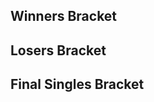 {{DISPLAYTITLE:Smash Rivalries: Singles Bracket}}{{SetGame|melee}}{{Smash Rivalries Tabs |This=2}}
==Winners Bracket==
{{16DEWBracketA2
|tourneylink=Smash Rivalries
|tourneyname=Smash Rivalries
|column-width=230
<!-- Ro16 -->
|r1m1p1=Hungrybox |r1m1p1flag=us |r1m1p1score=3
|r1m1p2=Lucky |r1m1p2flag=us |r1m1p2score=1
|r1m1win=1
|r1m1p1char1=puff |r1m1p2char1=fox |r1m1p1stock1=3 |r1m1p2stock1=0 |r1m1win1=1 |r1m1stage1=Battlefield
|r1m1p1char2=puff |r1m1p2char2=fox |r1m1p1stock2=3 |r1m1p2stock2=0 |r1m1win2=1 |r1m1stage2=Pokémon Stadium
|r1m1p1char3=puff |r1m1p2char3=fox |r1m1p1stock3=0 |r1m1p2stock3=1 |r1m1win3=2 |r1m1stage3=Pokémon Stadium
|r1m1p1char4=puff |r1m1p2char4=fox |r1m1p1stock4=2 |r1m1p2stock4=0 |r1m1win4=1 |r1m1stage4=Dream Land
|r1m1date=April 8, 2017
|r1m1details={{BracketMatchDetails|reddit=|comment=|vod=https://youtu.be/C8d9KLVx4Yw}}

|r1m2p1=Westballz |r1m2p1flag=us |r1m2p1score=2
|r1m2p2=Druggedfox |r1m2p2flag=us |r1m2p2score=3
|r1m2win=2
|r1m2p1char1=falco |r1m2p2char1=fox |r1m2p1stock1=2 |r1m2p2stock1=0 |r1m2win1=1 |r1m2stage1=Yoshi's Story
|r1m2p1char2=falco |r1m2p2char2=fox |r1m2p1stock2=0 |r1m2p2stock2=1 |r1m2win2=2 |r1m2stage2=Dream Land
|r1m2p1char3=falco |r1m2p2char3=fox |r1m2p1stock3=0 |r1m2p2stock3=2 |r1m2win3=2 |r1m2stage3=Battlefield
|r1m2p1char4=falco |r1m2p2char4=fox |r1m2p1stock4=1 |r1m2p2stock4=0 |r1m2win4=1 |r1m2stage4=Final Destination
|r1m2p1char5=falco |r1m2p2char5=fox |r1m2p1stock5=0 |r1m2p2stock5=2 |r1m2win5=2 |r1m2stage5=Fountain of Dreams
|r1m2date=April 8, 2017
|r1m2details={{BracketMatchDetails|reddit=|comment=|vod=https://youtu.be/qdlPWuOyC34}}

|r1m3p1=Axe |r1m3p1flag=us |r1m3p1score=2
|r1m3p2=Swedish Delight |r1m3p2flag=us |r1m3p2score=3
|r1m3win=2
|r1m3p1char1=pikachu |r1m3p2char1=sheik |r1m3p1stock1=0 |r1m3p2stock1=3 |r1m3win1=2 |r1m3stage1=Dream Land
|r1m3p1char2=pikachu |r1m3p2char2=sheik |r1m3p1stock2=2 |r1m3p2stock2=0 |r1m3win2=1 |r1m3stage2=Fountain of Dreams
|r1m3p1char3=pikachu |r1m3p2char3=sheik |r1m3p1stock3=1 |r1m3p2stock3=0 |r1m3win3=1 |r1m3stage3=Final Destination
|r1m3p1char4=pikachu |r1m3p2char4=sheik |r1m3p1stock4=0 |r1m3p2stock4=2 |r1m3win4=2 |r1m3stage4=Final Destination
|r1m3p1char5=pikachu |r1m3p2char5=sheik |r1m3p1stock5=0 |r1m3p2stock5=1 |r1m3win5=2 |r1m3stage5=Yoshi's Story
|r1m3date=April 8, 2017
|r1m3details={{BracketMatchDetails|reddit=|comment=|vod=https://youtu.be/2NJJ-TNdo8s}}

|r1m4p1=SFAT |r1m4p1flag=us |r1m4p1score=3
|r1m4p2=The Moon |r1m4p2flag=us |r1m4p2score=2
|r1m4win=1
|r1m4p1char1=fox |r1m4p2char1=marth |r1m4p1stock1=2 |r1m4p2stock1=0 |r1m4win1=1 |r1m4stage1=Battlefield
|r1m4p1char2=fox |r1m4p2char2=marth |r1m4p1stock2=0 |r1m4p2stock2=1 |r1m4win2=2 |r1m4stage2=Yoshi's Story
|r1m4p1char3=fox |r1m4p2char3=marth |r1m4p1stock3=1 |r1m4p2stock3=0 |r1m4win3=1 |r1m4stage3=Dream Land
|r1m4p1char4=fox |r1m4p2char4=marth |r1m4p1stock4=0 |r1m4p2stock4=2 |r1m4win4=2 |r1m4stage4=Fountain of Dreams
|r1m4p1char5=fox |r1m4p2char5=marth |r1m4p1stock5=1 |r1m4p2stock5=0 |r1m4win5=1 |r1m4stage5=Final Destination
|r1m4date=April 8, 2017
|r1m4details={{BracketMatchDetails|reddit=|comment=|vod=https://youtu.be/yMJrCbt2oLY}}

|r1m5p1=Mew2King |r1m5p1flag=us |r1m5p1score=3
|r1m5p2=Shroomed |r1m5p2flag=us |r1m5p2score=2
|r1m5win=1
|r1m5p1char1=sheik |r1m5p2char1=sheik |r1m5p1stock1=0 |r1m5p2stock1=3 |r1m5win1=2 |r1m5stage1=Battlefield
|r1m5p1char2=sheik |r1m5p2char2=sheik |r1m5p1stock2=2 |r1m5p2stock2=0 |r1m5win2=1 |r1m5stage2=Final Destination
|r1m5p1char3=sheik |r1m5p2char3=sheik |r1m5p1stock3=0 |r1m5p2stock3=1 |r1m5win3=2 |r1m5stage3=Yoshi's Story
|r1m5p1char4=sheik |r1m5p2char4=sheik |r1m5p1stock4=2 |r1m5p2stock4=0 |r1m5win4=1 |r1m5stage4=Fountain of Dreams
|r1m5p1char5=sheik |r1m5p2char5=sheik |r1m5p1stock5=1 |r1m5p2stock5=0 |r1m5win5=1 |r1m5stage5=Dream Land
|r1m5date=April 8, 2017
|r1m5details={{BracketMatchDetails|reddit=|comment=|vod=https://youtu.be/ShsafkT6HbY}}

|r1m6p1=Duck |r1m6p1flag=us |r1m6p1score=1
|r1m6p2=Wizzrobe |r1m6p2flag=us |r1m6p2score=3
|r1m6win=2
|r1m6p1char1=samus |r1m6p2char1=cf |r1m6p1stock1=0 |r1m6p2stock1=3 |r1m6win1=2 |r1m6stage1=Battlefield
|r1m6p1char2=samus |r1m6p2char2=cf |r1m6p1stock2=0 |r1m6p2stock2=1 |r1m6win2=2 |r1m6stage2=Fountain of Dreams
|r1m6p1char3=samus |r1m6p2char3=cf |r1m6p1stock3=2 |r1m6p2stock3=0 |r1m6win3=1 |r1m6stage3=Fountain of Dreams
|r1m6p1char4=samus |r1m6p2char4=cf |r1m6p1stock4=0 |r1m6p2stock4=2 |r1m6win4=2 |r1m6stage4=Pokémon Stadium
|r1m6date=April 8, 2017
|r1m6details={{BracketMatchDetails|reddit=|comment=|vod=https://youtu.be/z1q9FoMox8I}}

|r1m7p1=Mango |r1m7p1flag=us |r1m7p1score=3
|r1m7p2=PewPewU |r1m7p2flag=us |r1m7p2score=2
|r1m7win=1
|r1m7p1char1=falco |r1m7p2char1=marth |r1m7p1stock1=0 |r1m7p2stock1=1 |r1m7win1=2 |r1m7stage1=Battlefield
|r1m7p1char2=falco |r1m7p2char2=marth |r1m7p1stock2=1 |r1m7p2stock2=0 |r1m7win2=1 |r1m7stage2=Dream Land
|r1m7p1char3=falco |r1m7p2char3=marth |r1m7p1stock3=1 |r1m7p2stock3=0 |r1m7win3=1 |r1m7stage3=Final Destination
|r1m7p1char4=falco |r1m7p2char4=marth |r1m7p1stock4=0 |r1m7p2stock4=1 |r1m7win4=2 |r1m7stage4=Final Destination
|r1m7p1char5=falco |r1m7p2char5=marth |r1m7p1stock5=2 |r1m7p2stock5=0 |r1m7win5=1 |r1m7stage5=Yoshi's Story
|r1m7date=April 8, 2017
|r1m7details={{BracketMatchDetails|reddit=|comment=|vod=https://youtu.be/D2Ep1XGSvqA}}

|r1m8p1=ChuDat |r1m8p1flag=us |r1m8p1score=3
|r1m8p2=S2J |r1m8p2flag=us |r1m8p2score=1
|r1m8win=1
|r1m8p1char1=ic |r1m8p2char1=cf |r1m8p1stock1=0 |r1m8p2stock1=2 |r1m8win1=2 |r1m8stage1=Battlefield
|r1m8p1char2=ic |r1m8p2char2=cf |r1m8p1stock2=2 |r1m8p2stock2=0 |r1m8win2=1 |r1m8stage2=Final Destination
|r1m8p1char3=ic |r1m8p2char3=cf |r1m8p1stock3=1 |r1m8p2stock3=0 |r1m8win3=1 |r1m8stage3=Yoshi's Story
|r1m8p1char4=ic |r1m8p2char4=cf |r1m8p1stock4=1 |r1m8p2stock4=0 |r1m8win4=1 |r1m8stage4=Yoshi's Story
|r1m8date=April 8, 2017
|r1m8details={{BracketMatchDetails|reddit=|comment=|vod=https://youtu.be/sIh1PjK1fUY}}

<!-- QUARTERFINALS -->
|r2m1p1=Hungrybox |r2m1p1flag=us |r2m1p1score=3
|r2m1p2=Druggedfox |r2m1p2flag=us |r2m1p2score=0
|r2m1win=1
|r2m1p1char1=puff |r2m1p2char1=fox |r2m1p1stock1=2 |r2m1p2stock1=0 |r2m1win1=1 |r2m1stage1=Battlefield
|r2m1p1char2=puff |r2m1p2char2=fox |r2m1p1stock2=1 |r2m1p2stock2=0 |r2m1win2=1 |r2m1stage2=Final Destination
|r2m1p1char3=puff |r2m1p2char3=fox |r2m1p1stock3=2 |r2m1p2stock3=0 |r2m1win3=1 |r2m1stage3=Final Destination
|r2m1date=April 9, 2017
|r2m1details={{BracketMatchDetails|reddit=|comment=|vod=https://youtu.be/p5phfPcBCts}}

|r2m2p1=Swedish Delight |r2m2p1flag=us |r2m2p1score=0
|r2m2p2=SFAT |r2m2p2flag=us |r2m2p2score=3
|r2m2win=2
|r2m2p1char1=sheik |r2m2p2char1=fox |r2m2p1stock1=0 |r2m2p2stock1=3 |r2m2win1=2 |r2m2stage1=Battlefield
|r2m2p1char2=sheik |r2m2p2char2=fox |r2m2p1stock2=0 |r2m2p2stock2=1 |r2m2win2=2 |r2m2stage2=Dream Land
|r2m2p1char3=sheik |r2m2p2char3=fox |r2m2p1stock3=0 |r2m2p2stock3=2 |r2m2win3=2 |r2m2stage3=Battlefield
|r2m2date=April 9, 2017
|r2m2details={{BracketMatchDetails|reddit=|comment=|vod=https://youtu.be/NX-QHeiOvFE}}

|r2m3p1=Mew2King |r2m3p1flag=us |r2m3p1score=0
|r2m3p2=Wizzrobe |r2m3p2flag=us |r2m3p2score=3
|r2m3win=2
|r2m3p1char1=sheik |r2m3p2char1=cf |r2m3p1stock1=0 |r2m3p2stock1=1 |r2m3win1=2 |r2m3stage1=Dream Land
|r2m3p1char2=sheik |r2m3p2char2=cf |r2m3p1stock2=0 |r2m3p2stock2=3 |r2m3win2=2 |r2m3stage2=Fountain of Dreams
|r2m3p1char3=sheik |r2m3p2char3=cf |r2m3p1stock3=0 |r2m3p2stock3=1 |r2m3win3=2 |r2m3stage3=Yoshi's Story
|r2m3date=April 9, 2017
|r2m3details={{BracketMatchDetails|reddit=|comment=|vod=https://youtu.be/dUYxhvjOcQw}}

|r2m4p1=Mango |r2m4p1flag=us |r2m4p1score=2
|r2m4p2=ChuDat |r2m4p2flag=us |r2m4p2score=3
|r2m4win=2
|r2m4p1char1=fox |r2m4p2char1=ic |r2m4p1stock1=2 |r2m4p2stock1=0 |r2m4win1=1 |r2m4stage1=Dream Land
|r2m4p1char2=fox |r2m4p2char2=ic |r2m4p1stock2=1 |r2m4p2stock2=0 |r2m4win2=1 |r2m4stage2=Final Destination
|r2m4p1char3=fox |r2m4p2char3=ic |r2m4p1stock3=0 |r2m4p2stock3=4 |r2m4win3=2 |r2m4stage3=Final Destination
|r2m4p1char4=fox |r2m4p2char4=ic |r2m4p1stock4=0 |r2m4p2stock4=2 |r2m4win4=2 |r2m4stage4=Yoshi's Story
|r2m4p1char5=fox |r2m4p2char5=ic |r2m4p1stock5=0 |r2m4p2stock5=3 |r2m4win5=2 |r2m4stage5=Yoshi's Story
|r2m4date=April 9, 2017
|r2m4details={{BracketMatchDetails|reddit=|comment=|vod=https://youtu.be/wv-oGZHxZrE}}

<!-- SEMIFINALS -->
|r3m1p1=Hungrybox |r3m1p1flag=us |r3m1p1score=3
|r3m1p2=SFAT |r3m1p2flag=us |r3m1p2score=1
|r3m1win=1
|r3m1p1char1=puff |r3m1p2char1=fox |r3m1p1stock1=0 |r3m1p2stock1=1 |r3m1win1=2 |r3m1stage1=Battlefield
|r3m1p1char2=puff |r3m1p2char2=fox |r3m1p1stock2=1 |r3m1p2stock2=0 |r3m1win2=1 |r3m1stage2=Dream Land
|r3m1p1char3=puff |r3m1p2char3=fox |r3m1p1stock3=1 |r3m1p2stock3=0 |r3m1win3=1 |r3m1stage3=Final Destination
|r3m1p1char4=puff |r3m1p2char4=fox |r3m1p1stock4=1 |r3m1p2stock4=0 |r3m1win4=1 |r3m1stage4=Final Destination
|r3m1date=April 9, 2017
|r3m1details={{BracketMatchDetails|reddit=|comment=|vod=https://youtu.be/D1K385S13cw}}

|r3m2p1=Wizzrobe |r3m2p1flag=us |r3m2p1score=3
|r3m2p2=ChuDat |r3m2p2flag=us |r3m2p2score=0
|r3m2win=1
|r3m2p1char1=cf |r3m2p2char1=ic |r3m2p1stock1=2 |r3m2p2stock1=0 |r3m2win1=1 |r3m2stage1=Dream Land
|r3m2p1char2=cf |r3m2p2char2=ic |r3m2p1stock2=1 |r3m2p2stock2=0 |r3m2win2=1 |r3m2stage2=Final Destination
|r3m2p1char3=cf |r3m2p2char3=ic |r3m2p1stock3=1 |r3m2p2stock3=0 |r3m2win3=1 |r3m2stage3=Final Destination
|r3m2date=April 9, 2017
|r3m2details={{BracketMatchDetails|reddit=|comment=|vod=https://youtu.be/rvGrpskrnZ0}}
}}

==Losers Bracket==
{{16DELBracketSmwA
|column-width=230
|tourneylink=Smash Rivalries
|tourneyname=Smash Rivalries
|l1placement=13-16
|l2placement=9-12
|l3placement=7-8
|l4placement=5-6
<!-- Round 1 -->
|l1m1p1=Lucky |l1m1p1flag=us |l1m1p1score=3
|l1m1p2=Westballz |l1m1p2flag=us |l1m1p2score=1
|l1m1win=1
|l1m1p1char1=fox |l1m1p2char1=falco |l1m1p1stock1=1 |l1m1p2stock1=0 |l1m1win1=1 |l1m1stage1=Battlefield
|l1m1p1char2=fox |l1m1p2char2=falco |l1m1p1stock2=2 |l1m1p2stock2=0 |l1m1win2=1 |l1m1stage2=Dream Land
|l1m1p1char3=fox |l1m1p2char3=falco |l1m1p1stock3=0 |l1m1p2stock3=1 |l1m1win3=2 |l1m1stage3=Final Destination
|l1m1p1char4=fox |l1m1p2char4=falco |l1m1p1stock4=2 |l1m1p2stock4=0 |l1m1win4=1 |l1m1stage4=Pokémon Stadium
|l1m1date=April 8, 2017
|l1m1details={{BracketMatchDetails|reddit=|comment=|vod=https://youtu.be/XN5P75TyV7Y}}

|l1m2p1=Axe |l1m2p1flag=us |l1m2p1score=3
|l1m2p2=The Moon |l1m2p2flag=us |l1m2p2score=1
|l1m2win=1
|l1m2p1char1=pikachu |l1m2p2char1=marth |l1m2p1stock1=1 |l1m2p2stock1=0 |l1m2win1=1 |l1m2stage1=Battlefield
|l1m2p1char2=pikachu |l1m2p2char2=marth |l1m2p1stock2=3 |l1m2p2stock2=0 |l1m2win2=1 |l1m2stage2=Yoshi's Story
|l1m2p1char3=pikachu |l1m2p2char3=marth |l1m2p1stock3=0 |l1m2p2stock3=1 |l1m2win3=2 |l1m2stage3=Pokémon Stadium
|l1m2p1char4=pikachu |l1m2p2char4=marth |l1m2p1stock4=2 |l1m2p2stock4=0 |l1m2win4=1 |l1m2stage4=Dream Land
|l1m2date=April 8, 2017
|l1m2details={{BracketMatchDetails|reddit=|comment=|vod=https://youtu.be/sPaLethDzQ4}}

|l1m3p1=Shroomed |l1m3p1flag=us |l1m3p1score=3
|l1m3p2=Duck |l1m3p2flag=us |l1m3p2score=2
|l1m3win=1
|l1m3p1char1=sheik |l1m3p2char1=samus |l1m3p1stock1=3 |l1m3p2stock1=0 |l1m3win1=1 |l1m3stage1=Battlefield
|l1m3p1char2=sheik |l1m3p2char2=samus |l1m3p1stock2=0 |l1m3p2stock2=1 |l1m3win2=2 |l1m3stage2=Fountain of Dreams
|l1m3p1char3=sheik |l1m3p2char3=samus |l1m3p1stock3=3 |l1m3p2stock3=0 |l1m3win3=1 |l1m3stage3=Final Destination
|l1m3p1char4=sheik |l1m3p2char4=samus |l1m3p1stock4=0 |l1m3p2stock4=3 |l1m3win4=2 |l1m3stage4=Dream Land
|l1m3p1char5=sheik |l1m3p2char5=samus |l1m3p1stock5=1 |l1m3p2stock5=0 |l1m3win5=1 |l1m3stage5=Pokémon Stadium
|l1m3date=April 9, 2017
|l1m3details={{BracketMatchDetails|reddit=|comment=|vod=https://youtu.be/EkMqwozNJyk}}

|l1m4p1=PewPewU |l1m4p1flag=us |l1m4p1score=1
|l1m4p2=S2J |l1m4p2flag=us |l1m4p2score=3
|l1m4win=2
|l1m4p1char1=marth |l1m4p2char1=cf |l1m4p1stock1=0 |l1m4p2stock1=2 |l1m4win1=2 |l1m4stage1=Battlefield
|l1m4p1char2=marth |l1m4p2char2=cf |l1m4p1stock2=0 |l1m4p2stock2=1 |l1m4win2=2 |l1m4stage2=Yoshi's Story
|l1m4p1char3=fox |l1m4p2char3=cf |l1m4p1stock3=1 |l1m4p2stock3=0 |l1m4win3=1 |l1m4stage3=Final Destination
|l1m4p1char4=fox |l1m4p2char4=cf |l1m4p1stock4=0 |l1m4p2stock4=1 |l1m4win4=2 |l1m4stage4=Battlefield
|l1m4date=April 9, 2017
|l1m4details={{BracketMatchDetails|reddit=|comment=|vod=https://youtu.be/4LI8X_pTjDw}}

<!-- Round 2 -->
|l2m1p1=Mango |l2m1p1flag=us |l2m1p1score=3
|l2m1p2=Lucky |l2m1p2flag=us |l2m1p2score=2
|l2m1win=1
|l2m1p1char1=falco |l2m1p2char1=fox |l2m1p1stock1=2 |l2m1p2stock1=0 |l2m1win1=1 |l2m1stage1=Battlefield
|l2m1p1char2=falco |l2m1p2char2=fox |l2m1p1stock2=0 |l2m1p2stock2=1 |l2m1win2=2 |l2m1stage2=Pokémon Stadium
|l2m1p1char3=falco |l2m1p2char3=fox |l2m1p1stock3=1 |l2m1p2stock3=0 |l2m1win3=1 |l2m1stage3=Dream Land
|l2m1p1char4=falco |l2m1p2char4=fox |l2m1p1stock4=0 |l2m1p2stock4=2 |l2m1win4=2 |l2m1stage4=Dream Land
|l2m1p1char5=falco |l2m1p2char5=fox |l2m1p1stock5=2 |l2m1p2stock5=0 |l2m1win5=1 |l2m1stage5=Dream Land
|l2m1date=April 9, 2017
|l2m1details={{BracketMatchDetails|reddit=|comment=|vod=https://youtu.be/AhEI_L1DvZs}}

|l2m2p1=Mew2King |l2m2p1flag=us |l2m2p1score=1
|l2m2p2=Axe |l2m2p2flag=us |l2m2p2score=3
|l2m2win=2
|l2m2p1char1=sheik |l2m2p2char1=pikachu |l2m2p1stock1=0 |l2m2p2stock1=2 |l2m2win1=2 |l2m2stage1=Dream Land
|l2m2p1char2=sheik |l2m2p2char2=pikachu |l2m2p1stock2=1 |l2m2p2stock2=0 |l2m2win2=1 |l2m2stage2=Final Destination
|l2m2p1char3=sheik |l2m2p2char3=pikachu |l2m2p1stock3=0 |l2m2p2stock3=2 |l2m2win3=2 |l2m2stage3=Fountain of Dreams
|l2m2p1char4=sheik |l2m2p2char4=pikachu |l2m2p1stock4=0 |l2m2p2stock4=2 |l2m2win4=2 |l2m2stage4=Pokémon Stadium
|l2m2date=April 9, 2017
|l2m2details={{BracketMatchDetails|reddit=|comment=|vod=https://youtu.be/kF1PzaaTkgc}}

|l2m3p1=Swedish Delight |l2m3p1flag=us |l2m3p1score=3
|l2m3p2=Shroomed |l2m3p2flag=us |l2m3p2score=2
|l2m3win=1
|l2m3p1char1=sheik |l2m3p2char1=marth |l2m3p1stock1=1 |l2m3p2stock1=0 |l2m3win1=1 |l2m3stage1=Battlefield
|l2m3p1char2=sheik |l2m3p2char2=marth |l2m3p1stock2=0 |l2m3p2stock2=2 |l2m3win2=2 |l2m3stage2=Yoshi's Story
|l2m3p1char3=sheik |l2m3p2char3=marth |l2m3p1stock3=1 |l2m3p2stock3=0 |l2m3win3=1 |l2m3stage3=Dream Land
|l2m3p1char4=sheik |l2m3p2char4=marth |l2m3p1stock4=0 |l2m3p2stock4=3 |l2m3win4=2 |l2m3stage4=Pokémon Stadium
|l2m3p1char5=sheik |l2m3p2char5=marth |l2m3p1stock5=2 |l2m3p2stock5=0 |l2m3win5=1 |l2m3stage5=Fountain of Dreams
|l2m3date=April 9, 2017
|l2m3details={{BracketMatchDetails|reddit=|comment=|vod=https://youtu.be/GtVZ31gAv7o}}

|l2m4p1=Druggedfox |l2m4p1flag=us |l2m4p1score=3
|l2m4p2=S2J |l2m4p2flag=us |l2m4p2score=1
|l2m4win=1
|l2m4p1char1=fox |l2m4p2char1=cf |l2m4p1stock1=0 |l2m4p2stock1=1 |l2m4win1=2 |l2m4stage1=Yoshi's Story
|l2m4p1char2=fox |l2m4p2char2=cf |l2m4p1stock2=1 |l2m4p2stock2=0 |l2m4win2=1 |l2m4stage2=Fountain of Dreams
|l2m4p1char3=fox |l2m4p2char3=cf |l2m4p1stock3=3 |l2m4p2stock3=0 |l2m4win3=1 |l2m4stage3=Battlefield
|l2m4p1char4=fox |l2m4p2char4=cf |l2m4p1stock4=1 |l2m4p2stock4=0 |l2m4win4=1 |l2m4stage4=Pokémon Stadium
|l2m4date=April 9, 2017
|l2m4details={{BracketMatchDetails|reddit=|comment=|vod=https://youtu.be/HpkXlCJ2hcI}}

<!-- Round 3 -->
|l3m1p1=Mango |l3m1p1flag=us |l3m1p1score=1
|l3m1p2=Axe |l3m1p2flag=us |l3m1p2score=3
|l3m1win=2
|l3m1p1char1=falco |l3m1p2char1=pikachu |l3m1p1stock1=3 |l3m1p2stock1=0 |l3m1win1=1 |l3m1stage1=Battlefield
|l3m1p1char2=falco |l3m1p2char2=pikachu |l3m1p1stock2=0 |l3m1p2stock2=1 |l3m1win2=2 |l3m1stage2=Final Destination
|l3m1p1char3=falco |l3m1p2char3=pikachu |l3m1p1stock3=0 |l3m1p2stock3=1 |l3m1win3=2 |l3m1stage3=Yoshi's Story
|l3m1p1char4=falco |l3m1p2char4=pikachu |l3m1p1stock4=0 |l3m1p2stock4=1 |l3m1win4=2 |l3m1stage4=Yoshi's Story
|l3m1date=April 9, 2017
|l3m1details={{BracketMatchDetails|reddit=|comment=|vod=https://youtu.be/IWala1TlfRs}}

|l3m2p1=Swedish Delight |l3m2p1flag=us |l3m2p1score=0
|l3m2p2=Druggedfox |l3m2p2flag=us |l3m2p2score=3
|l3m2win=2
|l3m2p1char1=sheik |l3m2p2char1=fox |l3m2p1stock1=0 |l3m2p2stock1=2 |l3m2win1=2 |l3m2stage1=Dream Land
|l3m2p1char2=sheik |l3m2p2char2=fox |l3m2p1stock2=0 |l3m2p2stock2=3 |l3m2win2=2 |l3m2stage2=Battlefield
|l3m2p1char3=sheik |l3m2p2char3=fox |l3m2p1stock3=0 |l3m2p2stock3=1 |l3m2win3=2 |l3m2stage3=Yoshi's Story
|l3m2date=April 9, 2017
|l3m2details={{BracketMatchDetails|reddit=|comment=|vod=https://youtu.be/uo65_b3Qmdo}}

<!-- Round 4 -->
|l4m1p1=SFAT |l4m1p1flag=us |l4m1p1score=3
|l4m1p2=Axe |l4m1p2flag=us |l4m1p2score=1
|l4m1win=1
|l4m1p1char1=fox |l4m1p2char1=pikachu |l4m1p1stock1=1 |l4m1p2stock1=0 |l4m1win1=1 |l4m1stage1=Battlefield
|l4m1p1char2=fox |l4m1p2char2=pikachu |l4m1p1stock2=0 |l4m1p2stock2=3 |l4m1win2=2 |l4m1stage2=Final Destination
|l4m1p1char3=fox |l4m1p2char3=pikachu |l4m1p1stock3=1 |l4m1p2stock3=0 |l4m1win3=1 |l4m1stage3=Yoshi's Story
|l4m1p1char4=fox |l4m1p2char4=pikachu |l4m1p1stock4=1 |l4m1p2stock4=0 |l4m1win4=1 |l4m1stage4=Fountain of Dreams
|l4m1date=April 9, 2017
|l4m1details={{BracketMatchDetails|reddit=|comment=|vod=https://youtu.be/5RJq70F1js0}}

|l4m2p1=ChuDat |l4m2p1flag=us |l4m2p1score=2
|l4m2p2=Druggedfox |l4m2p2flag=us |l4m2p2score=3
|l4m2win=2
|l4m2p1char1=ic |l4m2p2char1=fox |l4m2p1stock1=0 |l4m2p2stock1=1 |l4m2win1=2 |l4m2stage1=Dream Land
|l4m2p1char2=ic |l4m2p2char2=fox |l4m2p1stock2=2 |l4m2p2stock2=0 |l4m2win2=1 |l4m2stage2=Final Destination
|l4m2p1char3=ic |l4m2p2char3=fox |l4m2p1stock3=0 |l4m2p2stock3=1 |l4m2win3=2 |l4m2stage3=Yoshi's Story
|l4m2p1char4=ic |l4m2p2char4=fox |l4m2p1stock4=1 |l4m2p2stock4=0 |l4m2win4=1 |l4m2stage4=Battlefield
|l4m2p1char5=ic |l4m2p2char5=fox |l4m2p1stock5=0 |l4m2p2stock5=1 |l4m2win5=2 |l4m2stage5=Fountain of Dreams
|l4m2date=April 9, 2017
|l4m2details={{BracketMatchDetails|reddit=|comment=|vod=https://youtu.be/jS_KvVBekUc}}
}}
<onlyinclude>
==Final Singles Bracket==
{{DEFinalSmwBracket
|column-width=210
|column-width-finals=250
|tourneylink=Smash Rivalries
|tourneyname=Smash Rivalries
|l1placement=4
|r2placement=3
|r3loserplacement=2
|r3winnerplacement=1

<!-- FROM WINNERS -->
|r1m1p1=Hungrybox |r1m1p1flag=us |r1m1p1score=3
|r1m1p2=Wizzrobe |r1m1p2flag=us |r1m1p2score=0
|r1m1win=1
|r1m1p1char1=puff |r1m1p2char1=cf |r1m1p1stock1=3 |r1m1p2stock1=0 |r1m1win1=1 |r1m1stage1=Final Destination
|r1m1p1char2=puff |r1m1p2char2=cf |r1m1p1stock2=1 |r1m1p2stock2=0 |r1m1win2=1 |r1m1stage2=Battlefield
|r1m1p1char3=puff |r1m1p2char3=cf |r1m1p1stock3=2 |r1m1p2stock3=0 |r1m1win3=1 |r1m1stage3=Battlefield
|r1m1date=April 9, 2017
|r1m1details={{BracketMatchDetails|reddit=|comment=|vod=https://youtu.be/ohWTH-W4GgA}}

<!-- FROM LOSERS -->
|l1m1p1=SFAT |l1m1p1flag=us |l1m1p1score=2
|l1m1p2=Druggedfox |l1m1p2flag=us |l1m1p2score=3
|l1m1win=2
|l1m1p1char1=fox |l1m1p2char1=fox |l1m1p1stock1=1 |l1m1p2stock1=0 |l1m1win1=1 |l1m1stage1=Final Destination
|l1m1p1char2=fox |l1m1p2char2=fox |l1m1p1stock2=1 |l1m1p2stock2=0 |l1m1win2=1 |l1m1stage2=Final Destination
|l1m1p1char3=fox |l1m1p2char3=fox |l1m1p1stock3=0 |l1m1p2stock3=2 |l1m1win3=2 |l1m1stage3=Final Destination
|l1m1p1char4=fox |l1m1p2char4=fox |l1m1p1stock4=0 |l1m1p2stock4=2 |l1m1win4=2 |l1m1stage4=Battlefield
|l1m1p1char5=fox |l1m1p2char5=fox |l1m1p1stock5=0 |l1m1p2stock5=1 |l1m1win5=2 |l1m1stage5=Pokémon Stadium
|l1m1date=April 9, 2017
|l1m1details={{BracketMatchDetails|reddit=|comment=|vod=https://youtu.be/qstmW4-20aw}}

<!-- LOSERS FINALS -->
|r2m1p1=Wizzrobe |r2m1p1flag=us |r2m1p1score=3
|r2m1p2=Druggedfox |r2m1p2flag=us |r2m1p2score=0
|r2m1win=1
|r2m1p1char1=cf |r2m1p2char1=fox |r2m1p1stock1=1 |r2m1p2stock1=0 |r2m1win1=1 |r2m1stage1=Final Destination
|r2m1p1char2=cf |r2m1p2char2=fox |r2m1p1stock2=2 |r2m1p2stock2=0 |r2m1win2=1 |r2m1stage2=Final Destination
|r2m1p1char3=cf |r2m1p2char3=fox |r2m1p1stock3=1 |r2m1p2stock3=0 |r2m1win3=1 |r2m1stage3=Fountain of Dreams
|r2m1date=April 9, 2017
|r2m1details={{BracketMatchDetails|reddit=|comment=|vod=https://youtu.be/4NwBj2l4nLY}}

<!-- GRAND FINALS -->
|r3m1p1=Hungrybox |r3m1p1flag=us |r3m1p1score=2 |r3m2p1score=3
|r3m1p2=Wizzrobe |r3m1p2flag=us |r3m1p2score=3 |r3m2p2score=0
|r3m1win=1
|r3m1p1char1=puff |r3m1p2char1=cf |r3m1p1stock1=2 |r3m1p2stock1=0 |r3m1win1=1 |r3m1stage1=Battlefield
|r3m1p1char2=puff |r3m1p2char2=cf |r3m1p1stock2=0 |r3m1p2stock2=1 |r3m1win2=2 |r3m1stage2=Yoshi's Story
|r3m1p1char3=puff |r3m1p2char3=cf |r3m1p1stock3=2 |r3m1p2stock3=0 |r3m1win3=1 |r3m1stage3=Final Destination
|r3m1p1char4=puff |r3m1p2char4=cf |r3m1p1stock4=1 |r3m1p2stock4=1 |r3m1win4=2 |r3m1stage4=Dream Land
|r3m1p1char5=puff |r3m1p2char5=cf |r3m1p1stock5=0 |r3m1p2stock5=1 |r3m1win5=2 |r3m1stage5=Battlefield

|r3m2p1char1=puff |r3m2p2char1=cf |r3m2p1stock1=2 |r3m2p2stock1=0 |r3m2win1=1 |r3m2stage1=Final Destination
|r3m2p1char2=puff |r3m2p2char2=cf |r3m2p1stock2=1 |r3m2p2stock2=0 |r3m2win2=1 |r3m2stage2=Yoshi's Story
|r3m2p1char3=puff |r3m2p2char3=cf |r3m2p1stock3=2 |r3m2p2stock3=0 |r3m2win3=1 |r3m2stage3=Dream Land
|r3m1date=April 9, 2017
|r3m1details={{BracketMatchDetails|preview=|lrthread=|interview=|recap=|vod=https://youtu.be/RCHVmxWhWi0|live=|comment=Game 4 set 1 ended in a time out}}
}}
</onlyinclude>
